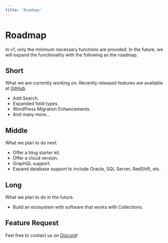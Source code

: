 ```yaml
---
title: 'Roadmap'
---
```


# Roadmap

In v1, only the minimum necessary functions are provided. In the future, we will expand the functionality with the following as the roadmap.

## Short

What we are currently working on. Recently released features are available at [GitHub](https://github.com/collectionscms/collections/releases).

- Add Search.
- Expanded field types.
- WordPress Migration Enhancements.
- And many more...

## Middle

What we plan to do next.

- Offer a blog starter kit.
- Offer a cloud version.
- GraphQL support.
- Expand database support to include Oracle, SQL Server, RedShift, etc.

## Long

What we plan to do in the future.

- Build an ecosystem with software that works with Collections.

## Feature Request

Feel free to contact us on [Discord](https://discord.gg/a6FYDkV3Vk)!
